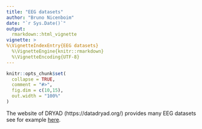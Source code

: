 ```yaml
---
title: "EEG datasets"
author: "Bruno Nicenboim"
date: "`r Sys.Date()`"
output: 
  rmarkdown::html_vignette
vignette: >
%\VignetteIndexEntry{EEG datasets}
  %\VignetteEngine{knitr::rmarkdown}
  %\VignetteEncoding{UTF-8}
---
```


```r
knitr::opts_chunk$set(
  collapse = TRUE,
  comment = "#>",
  fig.dim = c(10,15),
  out.width = "100%"
)
```
The website of DRYAD (https://datadryad.org/) provides many EEG datasets see for example [here](https://datadryad.org/discover?query=&submit=Go&fq=dc.subject_filter%3Aeeg%5C%7C%5C%7C%5C%7CEEG&filtertype=*&filter=&rpp=20&sort_by=score&order=DESC).
